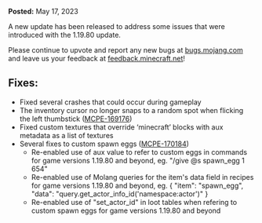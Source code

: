 **Posted:** May 17, 2023

A new update has been released to address some issues that were introduced with the 1.19.80 update.

Please continue to upvote and report any new bugs at [bugs.mojang.com](https://bugs.mojang.com) and leave us your feedback at [feedback.minecraft.net](https://feedback.minecraft.net)!  
  

## **Fixes:**

-   Fixed several crashes that could occur during gameplay
-   The inventory cursor no longer snaps to a random spot when flicking the left thumbstick ([MCPE-169176](https://bugs.mojang.com/browse/MCPE-169176))
-   Fixed custom textures that override ‘minecraft’ blocks with aux metadata as a list of textures
-   Several fixes to custom spawn eggs ([MCPE-170184](https://bugs.mojang.com/browse/MCPE-170184))
    -   Re-enabled use of aux value to refer to custom eggs in commands for game versions 1.19.80 and beyond, eg. "/give @s spawn\_egg 1 654"
    -   Re-enabled use of Molang queries for the item's data field in recipes for game versions 1.19.80 and beyond, eg. { "item": "spawn\_egg", "data": "query.get\_actor\_info\_id('namespace:actor')" }
    -   Re-enabled use of "set\_actor\_id" in loot tables when refering to custom spawn eggs for game versions 1.19.80 and beyond